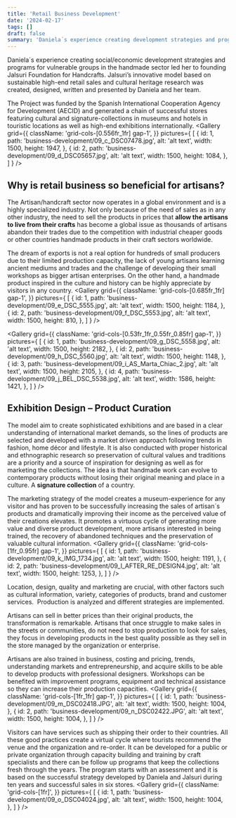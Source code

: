 ```yaml
---
title: 'Retail Business Development'
date: '2024-02-17'
tags: []
draft: false
summary: 'Daniela´s experience creating development strategies and programs for vulnerable groups in the handmade sector led her to founding Jalsuri Foundation for Handcrafts. Jalsuri’s innovative model based on sustainable high-end retail sales and cultural heritage research was created, designed, written and presented by Daniela and her team.'
---
```

<DivContainer>
Daniela´s experience creating social/economic development strategies and programs for vulnerable groups in the handmade sector led her to founding Jalsuri Foundation for Handcrafts. Jalsuri’s innovative model based on sustainable high-end retail sales and cultural heritage research was created, designed, written and presented by Daniela and her team.
<Gallery
  grid={{
    className: 'grid-cols-[0.426fr_1fr] gap-1',
  }} 
  pictures={
    [
      {
        id: 1,
        path: 'business-development/09_a_DSC00818.jpg',
        alt: 'alt text',
        width: 1500,
        height: 2241,
      },
      {
        id: 2,
        path: 'business-development/09_b_DSC01597.jpg',
        alt: 'alt text',
        width: 2281,
        height: 1447,
      },
    ]
  }
/>

The Project was funded by the Spanish International Cooperation Agency for Development (AECID) and generated a chain of successful stores featuring cultural and signature-collections in museums and hotels in touristic locations as well as high-end exhibitions internationally.
<Gallery
  grid={{
    className: 'grid-cols-[0.556fr_1fr] gap-1',
  }} 
  pictures={
    [
      {
        id: 1,
        path: 'business-development/09_c_DSC07478.jpg',
        alt: 'alt text',
        width: 1500,
        height: 1947,
      },
      {
        id: 2,
        path: 'business-development/09_d_DSC05657.jpg',
        alt: 'alt text',
        width: 1500,
        height: 1084,
      },
    ]
  }
/>

## Why is retail business so beneficial for artisans?

The Artisan/handcraft sector now operates in a global environment and is a highly specialized industry. Not only because of the need of sales as in any other industry, the need to sell the products in prices that **allow the artisans to live from their crafts** has become a global issue as thousands of artisans abandon their trades due to the competition with industrial cheaper goods or other countries handmade products in their craft sectors worldwide. 

The dream of exports is not a real option for hundreds of small producers due to their limited production capacity, the lack of young artisans learning ancient mediums and trades and the challenge of developing their small workshops as bigger artisan enterprises. On the other hand, a handmade product inspired in the culture and history can be highly appreciate by visitors in any country.
<Gallery
  grid={{
    className: 'grid-cols-[0.685fr_1fr] gap-1',
  }} 
  pictures={
    [
      {
        id: 1,
        path: 'business-development/09_e_DSC_5555.jpg',
        alt: 'alt text',
        width: 1500,
        height: 1184,
      },
      {
        id: 2,
        path: 'business-development/09_f_DSC_5553.jpg',
        alt: 'alt text',
        width: 1500,
        height: 810,
      },
    ]
  }
/>

<Gallery
  grid={{
    className: 'grid-cols-[0.53fr_1fr_0.55fr_0.85fr] gap-1',
  }} 
  pictures={
    [
      {
        id: 1,
        path: 'business-development/09_g_DSC_5558.jpg',
        alt: 'alt text',
        width: 1500,
        height: 2182,
      },
      {
        id: 2,
        path: 'business-development/09_h_DSC_5560.jpg',
        alt: 'alt text',
        width: 1500,
        height: 1148,
      },
      {
        id: 3,
        path: 'business-development/09_i_AS_Marta_Chiac_2.jpg',
        alt: 'alt text',
        width: 1500,
        height: 2105,
      },
      {
        id: 4,
        path: 'business-development/09_j_BEL_DSC_5538.jpg',
        alt: 'alt text',
        width: 1586,
        height: 1421,
      },
    ]
  }
/>

## Exhibition Design – Product Curation 

The model aim to create sophisticated exhibitions and are based in a clear understanding of international market demands, so the lines of products are selected and developed with a market driven approach following trends in fashion, home décor and lifestyle. It is also conducted with proper historical and ethnographic research so preservation of cultural values and traditions are a priority and a source of inspiration for designing as well as for marketing the collections. The idea is that handmade work can evolve to contemporary products without losing their original meaning and place in a culture. A **signature collection** of a country.

The marketing strategy of the model creates a museum-experience for any visitor and has proven to be successfully increasing the sales of artisan´s products and dramatically improving their income as the perceived value of their creations elevates. It promotes a virtuous cycle of generating more value and diverse product development, more artisans interested in being trained, the recovery of abandoned techniques and the preservation of valuable cultural information.
<Gallery
  grid={{
    className: 'grid-cols-[1fr_0.95fr] gap-1',
  }} 
  pictures={
    [
      {
        id: 1,
        path: 'business-development/09_k_IMG_1734.jpg',
        alt: 'alt text',
        width: 1500,
        height: 1191,
      },
      {
        id: 2,
        path: 'business-development/09_l_AFTER_RE_DESIGN4.jpg',
        alt: 'alt text',
        width: 1500,
        height: 1253,
      },
    ]
  }
/>

Location, design, quality and marketing are crucial, with other factors such as cultural information, variety, categories of products, brand and customer services.  Production is analyzed and different strategies are implemented.

Artisans can sell in better prices than their original products, the transformation is remarkable. Artisans that once struggle to make sales in the streets or communities, do not need to stop production to look for sales, they focus in developing products in the best quality possible as they sell in the store managed by the organization or enterprise. 

Artisans are also trained in business, costing and pricing, trends, understanding markets and entrepreneurship, and acquire skills to be able to develop products with professional designers. Workshops can be benefited with improvement programs, equipment and technical assistance so they can increase their production capacities.
<Gallery
  grid={{
    className: 'grid-cols-[1fr_1fr] gap-1',
  }} 
  pictures={
    [
      {
        id: 1,
        path: 'business-development/09_m_DSC02418.JPG',
        alt: 'alt text',
        width: 1500,
        height: 1004,
      },
      {
        id: 2,
        path: 'business-development/09_n_DSC02422.JPG',
        alt: 'alt text',
        width: 1500,
        height: 1004,
      },
    ]
  }
/>

Visitors can have services such as shipping their order to their countries. All these good practices create a virtual cycle where tourists recommend the venue and the organization and re-order. It can be developed for a public or private organization through capacity building and training by craft specialists and there can be follow up programs that keep the collections fresh through the years.
The program starts with an assessment and it is based on the successful strategy developed by Daniela and Jalsuri during ten years and successful sales in six stores.
<Gallery
  grid={{
    className: 'grid-cols-[1fr]',
  }} 
  pictures={
    [
      {
        id: 1,
        path: 'business-development/09_o_DSC04024.jpg',
        alt: 'alt text',
        width: 1500,
        height: 1004,
      },
    ]
  }
/>
</DivContainer>